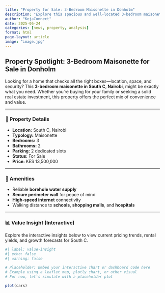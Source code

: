 ```yaml
---
title: "Property for Sale: 3-Bedroom Maisonette in Donholm"
description: "Explore this spacious and well-located 3-bedroom maisonette for sale in Nairobi’s Donholm neighborhood."
author: "KejaConnect"
date: 2025-06-24
categories: [news, property, analysis]
format: html
page-layout: article
image: "image.jpg"
---
```


## Property Spotlight: 3-Bedroom Maisonette for Sale in Donholm

Looking for a home that checks all the right boxes—location, space, and security? This **3-bedroom maisonette in South C, Nairobi**, might be exactly what you need. Whether you're buying for your family or seeking a solid real estate investment, this property offers the perfect mix of convenience and value.

---

### 📍 Property Details

- **Location:** South C, Nairobi  
- **Typology:** Maisonette  
- **Bedrooms:** 3  
- **Bathrooms:** 2  
- **Parking:** 2 dedicated slots  
- **Status:** For Sale  
- **Price:** KES 13,500,000

---

### 🏡 Amenities

- Reliable **borehole water supply**  
- **Secure perimeter wall** for peace of mind  
- **High-speed internet** connectivity  
- Walking distance to **schools**, **shopping malls**, and **hospitals**

---

### 📊 Value Insight (Interactive)

Explore the interactive insights below to view current pricing trends, rental yields, and growth forecasts for South C.

```r
#| label: value-insight
#| echo: false
#| warning: false

# Placeholder: Embed your interactive chart or dashboard code here
# Example using a leaflet map, plotly chart, or other visual
# For now, let's simulate with a placeholder plot

plot(cars)
```

